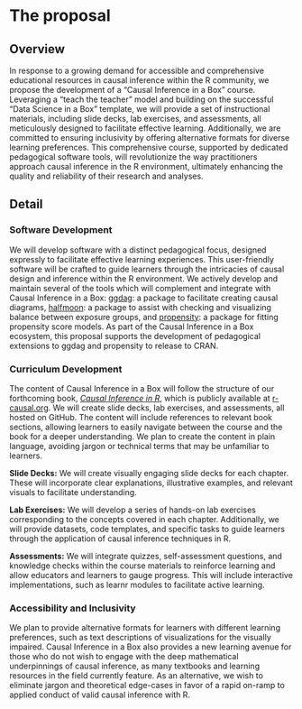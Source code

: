 # The proposal
<!--
This is where the proposal should be outlined. 
-->

## Overview

In response to a growing demand for accessible and comprehensive educational resources in causal inference within the R community, we propose the development of a "Causal Inference in a Box" course. Leveraging a "teach the teacher" model and building on the successful "Data Science in a Box" template, we will provide a set of instructional materials, including slide decks, lab exercises, and assessments, all meticulously designed to facilitate effective learning. Additionally, we are committed to ensuring inclusivity by offering alternative formats for diverse learning preferences. This comprehensive course, supported by dedicated pedagogical software tools, will revolutionize the way practitioners approach causal inference in the R environment, ultimately enhancing the quality and reliability of their research and analyses.

## Detail

### Software Development

We will develop software with a distinct pedagogical focus, designed expressly to facilitate effective learning experiences. This user-friendly software will be crafted to guide learners through the intricacies of causal design and inference within the R environment. We actively develop and maintain several of the tools which will complement and integrate with Causal Inference in a Box: [ggdag](https://github.com/r-causal/ggdag): a package to facilitate creating causal diagrams, [halfmoon](https://github.com/r-causal/halfmoon): a package to assist with checking and visualizing balance between exposure groups, and [propensity](https://github.com/r-causal/propensity): a package for fitting propensity score models. As part of the Causal Inference in a Box ecosystem, this proposal supports the development of pedagogical extensions to ggdag and propensity to release to CRAN.

### Curriculum Development

The content of Causal Inference in a Box will follow the structure of our forthcoming book, [*Causal Inference in R*](https://www.r-causal.org/), which is publicly available at [r-causal.org](https://www.r-causal.org/). We will create slide decks, lab exercises, and assessments, all hosted on GitHub. The content will include references to relevant book sections, allowing learners to easily navigate between the course and the book for a deeper understanding. We plan to create the content in plain language, avoiding jargon or technical terms that may be unfamiliar to learners.

**Slide Decks:** We will create visually engaging slide decks for each chapter. These will incorporate clear explanations, illustrative examples, and relevant visuals to facilitate understanding. 

**Lab Exercises:** We will develop a series of hands-on lab exercises corresponding to the concepts covered in each chapter. Additionally, we will provide datasets, code templates, and specific tasks to guide learners through the application of causal inference techniques in R.

**Assessments:** We will integrate quizzes, self-assessment questions, and knowledge checks within the course materials to reinforce learning and allow educators and learners to gauge progress. This will include interactive implementations, such as learnr modules to facilitate active learning.

### Accessibility and Inclusivity

We plan to provide alternative formats for learners with different learning preferences, such as text descriptions of visualizations for the visually impaired. Causal Inference in a Box also provides a new learning avenue for those who do not wish to engage with the deep mathematical underpinnings of causal inference, as many textbooks and learning resources in the field currently feature. As an alternative, we wish to eliminate jargon and theoretical edge-cases in favor of a rapid on-ramp to applied conduct of valid causal inference with R.

<!--
Go into more detail about the specifics of the project and it delivers against the problem.

Depending on project type the detail section should include:

 - [ ] Minimum Viable Product
 - [ ] Architecture
 - [ ] Assumptions
-->